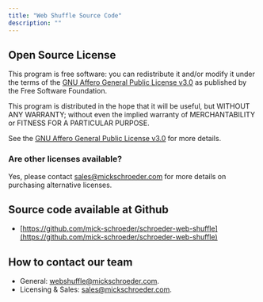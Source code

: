 ```yaml
---
title: "Web Shuffle Source Code"
description: ""
---
```


## Open Source License

This program is free software: you can redistribute it and/or modify it under the terms of the [GNU Affero General Public License v3.0](https://www.gnu.org/licenses/agpl-3.0.en.html) as published by the Free Software Foundation.

This program is distributed in the hope that it will be useful, but WITHOUT ANY WARRANTY; without even the implied warranty of MERCHANTABILITY or FITNESS FOR A PARTICULAR PURPOSE. 

See the [GNU Affero General Public License v3.0](https://www.gnu.org/licenses/agpl-3.0.en.html) for more details.


### Are other licenses available?

Yes, please contact [sales@mickschroeder.com](mailto:webshuffle@mickschroeder.com) for more details on purchasing alternative licenses.

## Source code available at Github

- [https://github.com/mick-schroeder/schroeder-web-shuffle](https://github.com/mick-schroeder/schroeder-web-shuffle)

## How to contact our team

- General: [webshuffle@mickschroeder.com](mailto:webshuffle@mickschroeder.com).
- Licensing & Sales: [sales@mickschroeder.com](mailto:webshuffle@mickschroeder.com).
